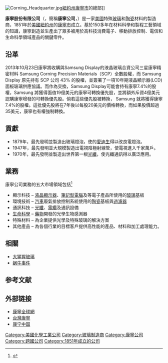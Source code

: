 {{refimprove|time=2015-02-19T05:06:24+00:00}}
{{Infobox_Company
| company_name  = 康寧股份有限公司
| company_name_en = Corning Incorporated
| company_logo  = [[File:Corning_Incorporated_Logo.svg|240px]]
| company_type  = [[上市公司|上市公司]]
| traded_as        = {{NYSE|GLW}}<br />[[S&P_500|标准普尔500组成]]
| foundation    = {{Start date|1851}}
| location      = {{USA}}[[紐約州|紐約州]][[科宁_(纽约州)|康寧市]]
| key_people    = Wendell P. Weeks<br>(Chairman, CEO, and President) 
| industry      = 特殊[[玻璃|玻璃]]及[[陶瓷|陶瓷]]材料
| products      = [[光纖|光纖]]、[[電纜|電纜]]、[[玻璃|玻璃]]基板
| revenue          = {{increase}} US$80.12 亿 <small>(2012)</small><ref name="Corning-Feb-2013-10-K">{{cite web |url=http://pdf.secdatabase.com/1194/0001308179-13-000024.pdf |title=Corning, Form 10-K, Annual Report, Filing Date Feb 13, 2013 |publisher=secdatabase.com |accessdate=Mar 28, 2013 |archive-date=2016-03-04 |archive-url=https://web.archive.org/web/20160304034106/http://pdf.secdatabase.com/1194/0001308179-13-000024.pdf |dead-url=no }}</ref>
| operating_income = {{decrease}} US$13.21 亿 <small>(2012)</small><ref name="Corning-Feb-2013-10-K"/>
| net_income       = {{decrease}} US$17.28 亿 <small>(2012)</small><ref name="Corning-Feb-2013-10-K"/>
| aum              = <!-- Only used with financial services companies -->
| assets           = {{increase}} US$ 293.75 亿 <small>(2012)</small><ref name="Corning-Feb-2013-10-K"/>
| equity           = {{increase}} US$215.33 亿 <small>(2012)</small><ref name="Corning-Feb-2013-10-K"/>
| owner            = 
| num_employees    = {{increase}} 28,700 <small>(2012年9月)</small><ref name="Corning-Feb-2013-10-K"/>
| homepage      = [http://www.corning.com http://www.corning.com]
}}
[[File:Corning_Headquarter.jpg|thumb]][[紐約州|紐約州]][[科宁_(纽约州)|康寧市]]的總部]]

'''康寧股份有限公司'''（{{lang-en|Corning Incorporated}}，簡稱'''康寧公司'''，{{NYSE|GLW}}）是一家[[美國|美國]]特殊[[玻璃|玻璃]]和[[陶瓷|陶瓷]]材料的製造商，1851年於[[美國|美國]][[紐約州|紐約州]]的[[科宁_(纽约州)|康寧市]]成立。基於150多年在材料科學和製程工藝領域的知識，康寧創造並生產出了眾多被用於高科技消費電子、移動排放控制、電信和生命科學領域產品的關鍵零件。

==沿革==

2013年10月23日康寧將收購與Samsung Display的液晶玻璃合資公司三星康寧精密材料 Samsung Corning Precision Materials（SCP）全數股權，而 Samsung Display 原先持有 SCP 公司 43% 的股權，並簽署了一項10年期液晶顯示器(LCD)面板玻璃供應協議。而作為交換，Samsung Display可能會持有康寧7.4%的股權，Samsung 將獲得面值19億美元的康寧可轉換優先股，並將額外斥資4億美元認購康寧增發的可轉換優先股。倘若這些優先股被轉換， Samsung 就將獲得康寧7.4%的股權。這批優先股將在7年後以每股20美元的價格轉換，而如果股價超過35美元，康寧也有權強制轉換。

==貢獻==
* 1879年，最先發明並製造出玻璃燈泡，使的[[愛迪生|愛迪生]]得以改良電燈泡。
* 1947年，最先發明並大規模製造出電視陰極射線管，使電視進入千家萬戶。
* 1970年，最先發明並製造出世界第一根[[光纖|光纖]]，使光纖通訊得以廣泛應用。

==業務==
康寧公司業務的五大市場領域包括<ref name="Corning TW">{{cite web | language=zh-tw | publisher=Corning Incorporated | title=台灣康寧  我們公司 | url=http://www.corning.com/tw/tc/about_us/inside_corning/index.aspx | author= | date=2007-12-31 | accessdate=2010-01-25 | deadurl=yes | archiveurl=https://web.archive.org/web/20100104121141/http://www.corning.com/tw/tc/about_us/inside_corning/index.aspx | archivedate=2010-01-04 }}</ref>

* 顯示科技 – [[液晶顯示器|液晶顯示器]]、[[筆記型電腦|筆記型電腦]]及等電子產品所使用的[[玻璃|玻璃]]基板
* 環境技術 – [[汽車|汽車]]廢氣排放控制系統使用的[[陶瓷|陶瓷]]基板與[[過濾器|過濾器]]
* 通訊科技 – [[光纖|光纖]]、[[電纜|電纜]]及通訊設備
* [[生命科學|生命科學]] – [[藥物|藥物]]開發的光學生物感測器
* 特殊材料 – 為企業提供光學及特殊玻璃的解決方案
* 其他產品 – 為各個行業的目標客戶提供高性能的產品、材料和加工處理能力。

==相關==
* [[大猩猩玻璃|大猩猩玻璃]]
*[[蜗牛事件|蜗牛事件]]

==参考文献==
{{Reflist}}

==外部链接==
*[http://www.corning.com/ 康寧全球網] {{Wayback|url=http://www.corning.com/ |date=20191009095936 }} {{en}}
*[http://www.corning.com/tw/zh_tw.html 台灣康寧] {{Wayback|url=http://www.corning.com/tw/zh_tw.html |date=20180202135846 }} {{zh-hk}}
*[http://www.corning.com/cn/sc/ 康宁中国] {{Wayback|url=http://www.corning.com/cn/sc/ |date=20080829182509 }} {{zh-cn}}

{{玻璃制造商和品牌}}
{{Authority control}}
[[Category:美國化學工業公司|Category:美國化學工業公司]]
[[Category:玻璃制造商|Category:玻璃制造商]]
[[Category:康寧公司|Category:康寧公司]]
[[Category:跨國公司|Category:跨國公司]]
[[Category:1851年成立的公司|Category:1851年成立的公司]]